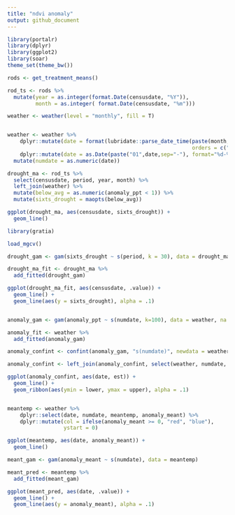 ```yaml
---
title: "ndvi anomaly"
output: github_document
---
```


```r
library(portalr)
library(dplyr)
library(ggplot2)
library(soar)
theme_set(theme_bw())
```

```r

rods <- get_treatment_means() 

rod_ts <- rods %>%
  mutate(year = as.integer(format.Date(censusdate, "%Y")),
         month = as.integer( format.Date(censusdate, "%m")))

weather <- weather(level = "monthly", fill = T)


weather <- weather %>%
    dplyr::mutate(date = format(lubridate::parse_date_time(paste(month, year, sep=" "),
                                                           orders = c("m/Y")), "%m-%Y")) %>%
    dplyr::mutate(date = as.Date(paste("01",date,sep="-"), format="%d-%m-%Y"))  %>%
  mutate(numdate = as.numeric(date))

drought_ma <- rod_ts %>%
  select(censusdate, period, year, month) %>%
  left_join(weather) %>%
  mutate(below_avg = as.numeric(anomaly_ppt < 1)) %>%
  mutate(sixts_drought = maopts(below_avg))

ggplot(drought_ma, aes(censusdate, sixts_drought)) +
  geom_line()


```


```r

library(gratia)

load_mgcv()

drought_gam <- gam(sixts_drought ~ s(period, k = 30), data = drought_ma, family = quasibinomial)

drought_ma_fit <- drought_ma %>%
  add_fitted(drought_gam)

ggplot(drought_ma_fit, aes(censusdate, .value)) +
  geom_line() +
  geom_line(aes(y = sixts_drought), alpha = .1)


anomaly_gam <- gam(anomaly_ppt ~ s(numdate, k=100), data = weather, na.action = na.omit)

anomaly_fit <- weather %>%
  add_fitted(anomaly_gam)

anomaly_confint <- confint(anomaly_gam, "s(numdate)", newdata = weather, shift= T, type= "simultaneous")

anomaly_confint <- left_join(anomaly_confint, select(weather, numdate, date))

ggplot(anomaly_confint, aes(date, est)) +
  geom_line() +
  geom_ribbon(aes(ymin = lower, ymax = upper), alpha = .1)


meantemp <- weather %>%
    dplyr::select(date, numdate, meantemp, anomaly_meant) %>%
    dplyr::mutate(col = ifelse(anomaly_meant >= 0, "red", "blue"),
                  ystart = 0)

ggplot(meantemp, aes(date, anomaly_meant)) +
  geom_line()

meant_gam <- gam(anomaly_meant ~ s(numdate), data = meantemp)

meant_pred <- meantemp %>%
  add_fitted(meant_gam)

ggplot(meant_pred, aes(date, .value)) +
  geom_line() +
  geom_line(aes(y = anomaly_meant), alpha = .1)

```